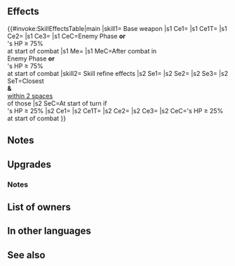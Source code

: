 {{Weapon Infobox
|tagid=SID_闇魔道の研究書
|intID=4557
|userVersion1=Closed
|userVersion2=Open
|userVersion3=Gleam Closed
|userVersion4=Gleam Open
|exclusive=1
|weaponType=Red Tome
|cost=400
|might=14
|range=2
|effect=If foe initiates combat or foe's HP ≥ 75% at start of combat, inflicts Atk/Spd/Res-5 on foe, deals damage = 20% of unit's Res (excluding area-of-effect Specials), and grants Special cooldown charge +1 to unit per attack during combat (only highest value applied; does not stack), and restores 7 HP to unit after combat.
|required=-
|refinePaths=default
|refineSP=400
|refineMedals=500
|refineDews=200
|refineStatsSkill1=0,0,0,0,0
|effectSkill1=At start of turn, if unit's HP ≥ 25%, inflicts Atk/Res-7,【Panic】, and【Deep Wounds】 on closest foes and foes within 2 spaces of those foes through their next actions.<br><br>At start of combat, if unit's HP ≥ 25%, inflicts Atk/Spd/Res-5 on foe, neutralizes unit's penalties to Atk/Spd/Res, and unit makes guaranteed follow-up attack during combat.<br><br>【Panic】<br>Converts bonuses on target into penalties through its next action.<br><br>【Deep Wounds】<br>Unit's HP cannot be healed through its next action.
|properties=
}}
==Effects==
{{#invoke:SkillEffectsTable|main
|skill1={{SCi|weapon}} Base weapon
|s1 Ce1={{Eft|Temporary debuffs|Atk/Spd/Res|5}}
|s1 Ce1T={{Tgt|Foe}}
|s1 Ce2={{Eft|Damage Boost|20% of {{Tgt|Unit}}'s Res}}
|s1 Ce3={{Eft|Accelerate Charge}} 
|s1 CeC=Enemy Phase '''or'''<br>{{Tgt|Foe}}'s HP ≥ 75%<br>at start of combat
|s1 Me={{Eft|Heal|7}}
|s1 MeC=After combat in<br>Enemy Phase '''or'''<br>{{Tgt|Foe}}'s HP ≥ 75%<br>at start of combat
|skill2={{Si|Dark Monograph|refine=Skill1}} Skill refine effects
|s2 Se1={{Eft|Penalties|Atk/Res|7}}
|s2 Se2={{SEt|Panic}}
|s2 Se3={{SEt|Deep Wounds}}
|s2 SeT=Closest {{Tgt|Foes}}<br>'''&''' {{Tgt|Foes}}<br>[[within 2 spaces]]<br>of those {{Tgt|Foes}}
|s2 SeC=At start of turn if<br>{{Tgt|Unit}}'s HP ≥ 25%
|s2 Ce1={{Eft|Temporary debuffs|Atk/Spd/Res|5}}
|s2 Ce1T={{Tgt|Foe}}
|s2 Ce2={{Eft|Neutralize Penalties|Atk/Spd/Res}}
|s2 Ce3={{Eft|Guaranteed Follow-Ups}}
|s2 CeC={{Tgt|Unit}}'s HP ≥ 25%<br>at start of combat
}}
==Notes==
{{IfFoeInitiates}}
{{Temporary debuffs}}
{{DamageBoost}}
{{CooldownChargePlus}}
{{After combat healing}}
==Upgrades==
{{Weapon Upgrade List}}
===Notes===
{{Penalties|name={{St|Dark Monograph|refine=Skill1}}}}
{{Panic|name={{St|Dark Monograph|refine=Skill1}}}}
{{Deep Wounds|name={{St|Dark Monograph|refine=Skill1}}}}
{{Penalty neutralization|name={{St|Dark Monograph|refine=Skill1}}}}
{{Guaranteed follow-up interaction|name={{St|Dark Monograph|refine=Skill1}}}}
==List of owners==
{{Skill Hero List}}
==In other languages==
{{OtherLanguages
|japanese=
|german=
|spanishEU=
|spanishLA=
|french=
|italian=
|chineseTW=
|portuguese=
}}
==See also==
{{See also skills|cond=Description LIKE '%at start of%inflicts%【Deep Wounds】% through their next actions.%' AND Exclusive='1'}}
{{Weapons Navbox}}